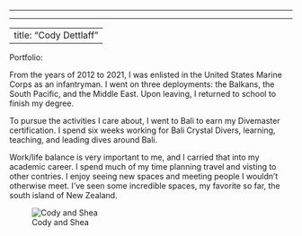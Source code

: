 ------------------------------------------------------------------------

------------------------------------------------------------------------

---
title: "Cody Dettlaff"
---
Portfolio: 

From the years of 2012 to 2021, I was enlisted in the United States Marine Corps as an infantryman. I went on three deployments: the Balkans, the South Pacific, and the Middle East. Upon leaving, I returned to school to finish my degree.

To pursue the activities I care about, I went to Bali to earn my Divemaster certification. I spend six weeks working for Bali Crystal Divers, learning, teaching, and leading dives around Bali.

Work/life balance is very important to me, and I carried that into my academic career. I spend much of my time planning travel and visting to other contries. I enjoy seeing new spaces and meeting people I wouldn't otherwise meet. I've seen some incredible spaces, my favorite so far, the south island of New Zealand.

![Cody and Shea](IMG_2626.png)
